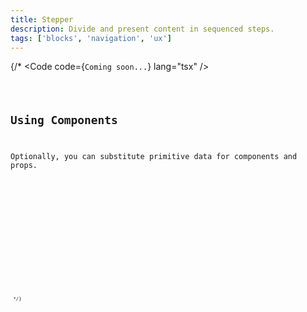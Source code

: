 ```yaml
---
title: Stepper
description: Divide and present content in sequenced steps.
tags: ['blocks', 'navigation', 'ux']
---
```




{/* <Preview client:visible>
	<Fragment slot="preview">
		<Default client:visible />
	</Fragment>
	<Fragment slot="codeReact">
		<Code code={`Coming soon...`} lang="tsx" />
	</Fragment>
	<Fragment slot="codeSvelte">
		<Code code={DefaultRaw} lang="svelte" />
	</Fragment>
</Preview>

## Using Components

Optionally, you can substitute primitive data for components and props.

<Preview client:visible>
	<Fragment slot="preview">
		<Component client:visible />
	</Fragment>
	<Fragment slot="codeReact">
		<Code code={`Coming soon...`} lang="tsx" />
	</Fragment>
	<Fragment slot="codeSvelte">
		<div class="space-y-4">
			<Code code={ComponentRaw} lang="svelte" />
			<Code code={StepOne} lang="svelte" title="ExampleStepOne.svelte" />
		</div>
	</Fragment>
</Preview> */}
